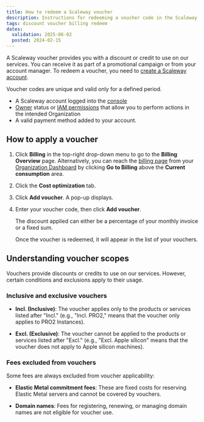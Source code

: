 ```yaml
---
title: How to redeem a Scaleway voucher
description: Instructions for redeeming a voucher code in the Scaleway console.
tags: discount voucher billing redeem
dates:
  validation: 2025-06-02
  posted: 2024-02-15
---
```



A Scaleway voucher provides you with a discount or credit to use on our services. You can receive it as part of a promotional campaign or from your account manager. To redeem a voucher, you need to [create a Scaleway account](/account/how-to/create-an-account/).

Voucher codes are unique and valid only for a defined period.

<Requirements />

- A Scaleway account logged into the [console](https://console.scaleway.com)
- [Owner](/iam/concepts/#owner) status or [IAM permissions](/iam/concepts/#permission) that allow you to perform actions in the intended Organization
- A valid payment method added to your account.


## How to apply a voucher
1. Click **Billing** in the top-right drop-down menu to go to the **Billing Overview** page.
    <Message type="tip">
      Alternatively, you can reach the [billing page](https://console.scaleway.com/billing/overview) from your [Organization Dashboard](https://console.scaleway.com/organization) by clicking **Go to Billing** above the **Current consumption** area.
    </Message>
2. Click the **Cost optimization** tab.

3. Click **Add voucher**. A pop-up displays.

4. Enter your voucher code, then click **Add voucher**.

    <Message type="note">
      The discount applied can either be a percentage of your monthly invoice or a fixed sum.
    </Message>

    Once the voucher is redeemed, it will appear in the list of your vouchers.

## Understanding voucher scopes
Vouchers provide discounts or credits to use on our services. However, certain conditions and exclusions apply to their usage.

### Inclusive and exclusive vouchers
- **Incl. (Inclusive)**: The voucher applies only to the products or services listed after "Incl." (e.g., "Incl. PRO2," means that the voucher only applies to PRO2 Instances).

- **Excl. (Exclusive)**: The voucher cannot be applied to the products or services listed after "Excl." (e.g., "Excl. Apple silicon" means that the voucher does not apply to Apple silicon machines).

### Fees excluded from vouchers
Some fees are always excluded from voucher applicability:

- **Elastic Metal commitment fees**: These are fixed costs for reserving Elastic Metal servers and cannot be covered by vouchers.

- **Domain names**: Fees for registering, renewing, or managing domain names are not eligible for voucher use.
